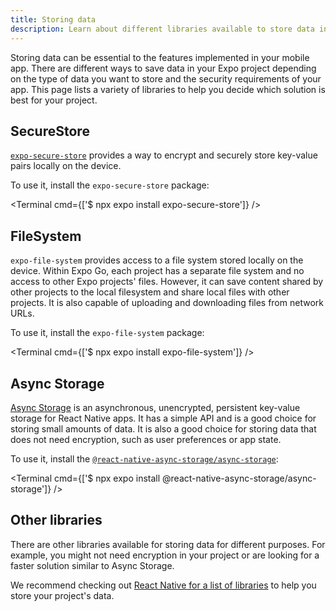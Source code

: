 ```yaml
---
title: Storing data
description: Learn about different libraries available to store data in your Expo project.
---
```



Storing data can be essential to the features implemented in your mobile app. There are different ways to save data in your Expo project depending on the type of data you want to store and the security requirements of your app. This page lists a variety of libraries to help you decide which solution is best for your project.

## SecureStore

[`expo-secure-store`](https://docs.expo.dev/versions/latest/sdk/securestore/) provides a way to encrypt and securely store key-value pairs locally on the device.

To use it, install the `expo-secure-store` package:

<Terminal cmd={['$ npx expo install expo-secure-store']} />

<BoxLink
  title="SecureStore API reference"
  description="For more information on how to use expo-secure-store, see the example and its API documentation."
  href="/versions/latest/sdk/securestore/#usage"
/>

## FileSystem

`expo-file-system` provides access to a file system stored locally on the device. Within Expo Go, each project has a separate file system and no access to other Expo projects' files. However, it can save content shared by other projects to the local filesystem and share local files with other projects. It is also capable of uploading and downloading files from network URLs.

To use it, install the `expo-file-system` package:

<Terminal cmd={['$ npx expo install expo-file-system']} />

<BoxLink
  title="FileSystem API reference"
  description="For more information on how to use expo-file-system, see the example and its API documentation."
  href="/versions/latest/sdk/filesystem/#usage"
/>

## Async Storage

[Async Storage](https://react-native-async-storage.github.io/async-storage/) is an asynchronous, unencrypted, persistent key-value storage for React Native apps. It has a simple API and is a good choice for storing small amounts of data. It is also a good choice for storing data that does not need encryption, such as user preferences or app state.

To use it, install the [`@react-native-async-storage/async-storage`](https://github.com/react-native-async-storage/async-storage):

<Terminal cmd={['$ npx expo install @react-native-async-storage/async-storage']} />

<BoxLink
  title="Async Storage documentation"
  description="For more information, see the Async Storage documentation."
  href="https://react-native-async-storage.github.io/async-storage/docs/usage"
/>

## Other libraries

There are other libraries available for storing data for different purposes. For example, you might not need encryption in your project or are looking for a faster solution similar to Async Storage.

We recommend checking out [React Native for a list of libraries](https://reactnative.directory/?search=storage) to help you store your project's data.

